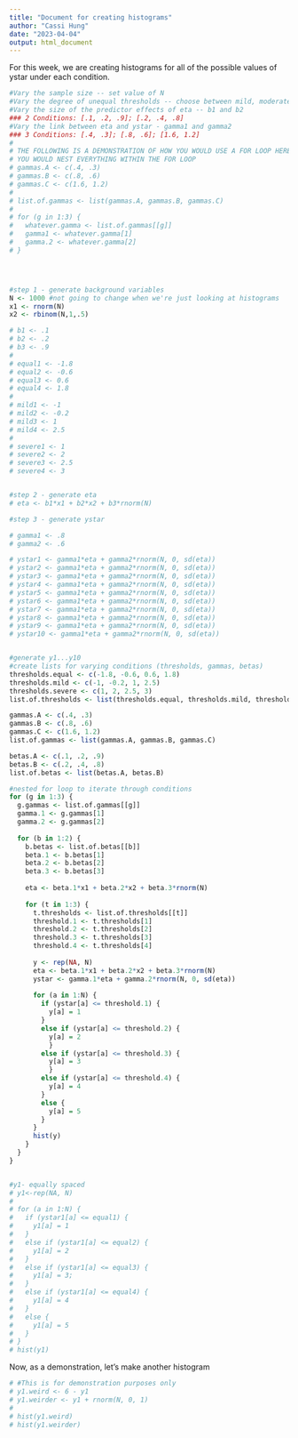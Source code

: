 ```yaml
---
title: "Document for creating histograms"
author: "Cassi Hung"
date: "2023-04-04"
output: html_document
---
```


For this week, we are creating histograms for all of the possible values of ystar under each condition.

```r

#Vary the sample size -- set value of N
#Vary the degree of unequal thresholds -- choose between mild, moderate, and severe
#Vary the size of the predictor effects of eta -- b1 and b2
### 2 Conditions: [.1, .2, .9]; [.2, .4, .8]
#Vary the link between eta and ystar - gamma1 and gamma2
### 3 Conditions: [.4, .3]; [.8, .6]; [1.6, 1.2]
# 
# THE FOLLOWING IS A DEMONSTRATION OF HOW YOU WOULD USE A FOR LOOP HERE
# YOU WOULD NEST EVERYTHING WITHIN THE FOR LOOP
# gammas.A <- c(.4, .3)
# gammas.B <- c(.8, .6)
# gammas.C <- c(1.6, 1.2)
# 
# list.of.gammas <- list(gammas.A, gammas.B, gammas.C)
# 
# for (g in 1:3) {
#   whatever.gamma <- list.of.gammas[[g]]
#   gamma1 <- whatever.gamma[1]
#   gamma.2 <- whatever.gamma[2]
# }




#step 1 - generate background variables
N <- 1000 #not going to change when we're just looking at histograms
x1 <- rnorm(N)
x2 <- rbinom(N,1,.5)

# b1 <- .1
# b2 <- .2
# b3 <- .9
# 
# equal1 <- -1.8
# equal2 <- -0.6
# equal3 <- 0.6
# equal4 <- 1.8
# 
# mild1 <- -1
# mild2 <- -0.2
# mild3 <- 1
# mild4 <- 2.5
# 
# severe1 <- 1
# severe2 <- 2
# severe3 <- 2.5
# severe4 <- 3


#step 2 - generate eta
# eta <- b1*x1 + b2*x2 + b3*rnorm(N)

#step 3 - generate ystar

# gamma1 <- .8
# gamma2 <- .6

# ystar1 <- gamma1*eta + gamma2*rnorm(N, 0, sd(eta))
# ystar2 <- gamma1*eta + gamma2*rnorm(N, 0, sd(eta))
# ystar3 <- gamma1*eta + gamma2*rnorm(N, 0, sd(eta))
# ystar4 <- gamma1*eta + gamma2*rnorm(N, 0, sd(eta))
# ystar5 <- gamma1*eta + gamma2*rnorm(N, 0, sd(eta))
# ystar6 <- gamma1*eta + gamma2*rnorm(N, 0, sd(eta))
# ystar7 <- gamma1*eta + gamma2*rnorm(N, 0, sd(eta))
# ystar8 <- gamma1*eta + gamma2*rnorm(N, 0, sd(eta))
# ystar9 <- gamma1*eta + gamma2*rnorm(N, 0, sd(eta))
# ystar10 <- gamma1*eta + gamma2*rnorm(N, 0, sd(eta))


#generate y1...y10
#create lists for varying conditions (thresholds, gammas, betas)
thresholds.equal <- c(-1.8, -0.6, 0.6, 1.8)
thresholds.mild <- c(-1, -0.2, 1, 2.5)
thresholds.severe <- c(1, 2, 2.5, 3)
list.of.thresholds <- list(thresholds.equal, thresholds.mild, thresholds.severe)

gammas.A <- c(.4, .3)
gammas.B <- c(.8, .6)
gammas.C <- c(1.6, 1.2)
list.of.gammas <- list(gammas.A, gammas.B, gammas.C)

betas.A <- c(.1, .2, .9)
betas.B <- c(.2, .4, .8)
list.of.betas <- list(betas.A, betas.B)

#nested for loop to iterate through conditions
for (g in 1:3) {
  g.gammas <- list.of.gammas[[g]]
  gamma.1 <- g.gammas[1]
  gamma.2 <- g.gammas[2]
  
  for (b in 1:2) {
    b.betas <- list.of.betas[[b]]
    beta.1 <- b.betas[1]
    beta.2 <- b.betas[2]
    beta.3 <- b.betas[3]
    
    eta <- beta.1*x1 + beta.2*x2 + beta.3*rnorm(N)
    
    for (t in 1:3) {
      t.thresholds <- list.of.thresholds[[t]]
      threshold.1 <- t.thresholds[1]
      threshold.2 <- t.thresholds[2]
      threshold.3 <- t.thresholds[3]
      threshold.4 <- t.thresholds[4]
      
      y <- rep(NA, N)
      eta <- beta.1*x1 + beta.2*x2 + beta.3*rnorm(N)
      ystar <- gamma.1*eta + gamma.2*rnorm(N, 0, sd(eta))
      
      for (a in 1:N) {
        if (ystar[a] <= threshold.1) {
          y[a] = 1
        }
        else if (ystar[a] <= threshold.2) {
          y[a] = 2
          }
        else if (ystar[a] <= threshold.3) {
          y[a] = 3
          }
        else if (ystar[a] <= threshold.4) {
          y[a] = 4
        }
        else {
          y[a] = 5
        }
      }
      hist(y)
    }
  }
}


#y1- equally spaced
# y1<-rep(NA, N)
# 
# for (a in 1:N) {
#   if (ystar1[a] <= equal1) {
#     y1[a] = 1
#   }
#   else if (ystar1[a] <= equal2) {
#     y1[a] = 2
#   }
#   else if (ystar1[a] <= equal3) {
#     y1[a] = 3;
#   }
#   else if (ystar1[a] <= equal4) {
#     y1[a] = 4
#   }
#   else {
#     y1[a] = 5
#   }
# }
# hist(y1)

```

Now, as a demonstration, let's make another histogram

```r
# #This is for demonstration purposes only
# y1.weird <- 6 - y1
# y1.weirder <- y1 + rnorm(N, 0, 1)
# 
# hist(y1.weird)
# hist(y1.weirder)

```